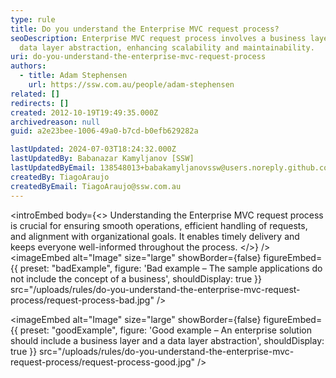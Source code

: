 ```yaml
---
type: rule
title: Do you understand the Enterprise MVC request process?
seoDescription: Enterprise MVC request process involves a business layer and
  data layer abstraction, enhancing scalability and maintainability.
uri: do-you-understand-the-enterprise-mvc-request-process
authors:
  - title: Adam Stephensen
    url: https://ssw.com.au/people/adam-stephensen
related: []
redirects: []
created: 2012-10-19T19:49:35.000Z
archivedreason: null
guid: a2e23bee-1006-49a0-b7cd-b0efb629282a

lastUpdated: 2024-07-03T18:24:32.000Z
lastUpdatedBy: Babanazar Kamyljanov [SSW]
lastUpdatedByEmail: 138548013+babakamyljanovssw@users.noreply.github.com
createdBy: TiagoAraujo
createdByEmail: TiagoAraujo@ssw.com.au
---
```


<introEmbed
  body={<>
Understanding the Enterprise MVC request process is crucial for ensuring smooth operations, efficient handling of requests, and alignment with organizational goals. It enables timely delivery and keeps everyone well-informed throughout the process.
  </>}
/>
<imageEmbed
  alt="Image"
  size="large"
  showBorder={false}
  figureEmbed={{
    preset: "badExample",
    figure: 'Bad example – The sample applications do not include the concept of a business',
    shouldDisplay: true
  }}
  src="/uploads/rules/do-you-understand-the-enterprise-mvc-request-process/request-process-bad.jpg"
/>

<imageEmbed
  alt="Image"
  size="large"
  showBorder={false}
  figureEmbed={{
    preset: "goodExample",
    figure: 'Good example – An enterprise solution should include a business layer and a data layer abstraction',
    shouldDisplay: true
  }}
  src="/uploads/rules/do-you-understand-the-enterprise-mvc-request-process/request-process-good.jpg"
/>
